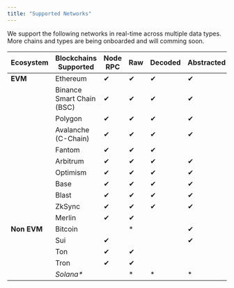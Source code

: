 ```yaml
---
title: "Supported Networks"
---
```


We support the following networks in real-time across multiple data types. More chains and types are being onboarded and will comming soon.



| **Ecosystem**       | **Blockchains Supported**        | **Node RPC** | **Raw** | **Decoded** | **Abstracted** | **Web3 API** |
|---------------------|----------------------------------|--------------|---------|-------------|----------------|--------------|
| **EVM**             | Ethereum                         | ✔            | ✔       | ✔           | ✔              | ✔            |
|                     | Binance Smart Chain (BSC)        | ✔            | ✔       | ✔           | ✔              | ✔            |
|                     | Polygon                          | ✔            | ✔       | ✔           | ✔              | ✔            |
|                     | Avalanche (C-Chain)              | ✔            | ✔       | ✔           | ✔              | ✔            |
|                     | Fantom                           | ✔            | ✔       | ✔           |                |              |
|                     | Arbitrum                         | ✔            | ✔       | ✔           | ✔              | ✔            |
|                     | Optimism                         | ✔            | ✔       | ✔           | ✔              | ✔            |
|                     | Base                             | ✔            | ✔       | ✔           | ✔              | ✔            |
|                     | Blast                            | ✔            | ✔       | ✔           | ✔              |              |
|                     | ZkSync                           | ✔            | ✔       | ✔           | ✔              | ✔            |
|                     | Merlin                           | ✔            | ✔       |             |                | ✔            |
| **Non EVM**         | Bitcoin                          |              | \*      |             | ✔              |              |
|                     | Sui                              | ✔            |         |             | ✔              |              |
|                     | Ton                              | ✔            | ✔       |             |                |              |
|                     | Tron                             | ✔            | ✔       |             |                |              |
|                     | *Solana\**                       |              | \*      | \*          | \*             | \*           |